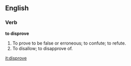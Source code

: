 ==English==

===Verb===

'''to disprove'''

#To prove to be false or erroneous; to confute; to refute.
#To disallow; to disapprove of.

[[it:disprove]]